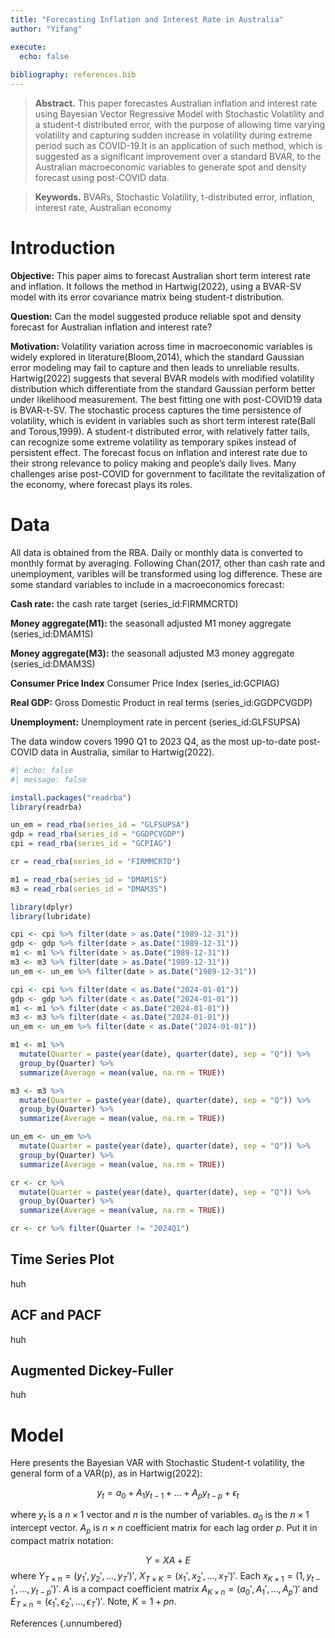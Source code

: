 ```yaml
---
title: "Forecasting Inflation and Interest Rate in Australia"
author: "Yifang"

execute:
  echo: false
  
bibliography: references.bib
---
```


> **Abstract.** This paper forecastes Australian inflation and interest rate using Bayesian Vector Regressive Model with Stochastic Volatility and a student-t distributed error, with the purpose of allowing time varying volatility and capturing sudden increase in volatility during extreme period such as COVID-19.It is an application of such method, which is suggested as a significant improvement over a standard BVAR, to the Australian macroeconomic variables to generate spot and density forecast using post-COVID data.

> **Keywords.** BVARs, Stochastic Volatility, t-distributed error, inflation, interest rate, Australian economy

# Introduction

**Objective:** This paper aims to forecast Australian short term interest rate and inflation. It follows the method in Hartwig(2022), using a BVAR-SV model with its error covariance matrix being student-t distribution.

**Question:** Can the model suggested produce reliable spot and density forecast for Australian inflation and interest rate?

**Motivation:** Volatility variation across time in macroeconomic variables is widely explored in literature(Bloom,2014), which the standard Gaussian error modeling may fail to capture and then leads to unreliable results. Hartwig(2022) suggests that several BVAR models with modified volatility distribution which differentiate from the standard Gaussian perform better under likelihood measurement. The best fitting one with post-COVID19 data is BVAR-t-SV. The stochastic process captures the time persistence of volatility, which is evident in variables such as short term interest rate(Ball and Torous,1999). A student-t distributed error, with relatively fatter tails, can recognize some extreme volatility as temporary spikes instead of persistent effect. The forecast focus on inflation and interest rate due to their strong relevance to policy making and people's daily lives. Many challenges arise post-COVID for government to facilitate the revitalization of the economy, where forecast plays its roles.

# Data

All data is obtained from the RBA. Daily or monthly data is converted to monthly format by averaging. Following Chan(2017, other than cash rate and unemployment, varibles will be transformed using log difference. These are some standard variables to include in a macroeconomics forecast:

**Cash rate:** the cash rate target (series_id:FIRMMCRTD)

**Money aggregate(M1):** the seasonall adjusted M1 money aggregate (series_id:DMAM1S)

**Money aggregate(M3):** the seasonall adjusted M3 money aggregate (series_id:DMAM3S)

**Consumer Price Index** Consumer Price Index (series_id:GCPIAG)

**Real GDP:** Gross Domestic Product in real terms (series_id:GGDPCVGDP)

**Unemployment:** Unemployment rate in percent (series_id:GLFSUPSA)

The data window covers 1990 Q1 to 2023 Q4, as the most up-to-date post-COVID data in Australia, similar to Hartwig(2022). 


```r
#| echo: false
#| message: false

install.packages("readrba")
library(readrba)

un_em = read_rba(series_id = "GLFSUPSA") 
gdp = read_rba(series_id = "GGDPCVGDP")
cpi = read_rba(series_id = "GCPIAG") 

cr = read_rba(series_id = "FIRMMCRTD")

m1 = read_rba(series_id = "DMAM1S") 
m3 = read_rba(series_id = "DMAM3S") 

library(dplyr)
library(lubridate)

cpi <- cpi %>% filter(date > as.Date("1989-12-31"))
gdp <- gdp %>% filter(date > as.Date("1989-12-31"))
m1 <- m1 %>% filter(date > as.Date("1989-12-31"))
m3 <- m3 %>% filter(date > as.Date("1989-12-31"))
un_em <- un_em %>% filter(date > as.Date("1989-12-31"))

cpi <- cpi %>% filter(date < as.Date("2024-01-01"))
gdp <- gdp %>% filter(date < as.Date("2024-01-01"))
m1 <- m1 %>% filter(date < as.Date("2024-01-01"))
m3 <- m3 %>% filter(date < as.Date("2024-01-01"))
un_em <- un_em %>% filter(date < as.Date("2024-01-01"))

m1 <- m1 %>%
  mutate(Quarter = paste(year(date), quarter(date), sep = "Q")) %>%
  group_by(Quarter) %>%
  summarize(Average = mean(value, na.rm = TRUE))

m3 <- m3 %>%
  mutate(Quarter = paste(year(date), quarter(date), sep = "Q")) %>%
  group_by(Quarter) %>%
  summarize(Average = mean(value, na.rm = TRUE))

un_em <- un_em %>%
  mutate(Quarter = paste(year(date), quarter(date), sep = "Q")) %>%
  group_by(Quarter) %>%
  summarize(Average = mean(value, na.rm = TRUE))

cr <- cr %>%
  mutate(Quarter = paste(year(date), quarter(date), sep = "Q")) %>%
  group_by(Quarter) %>%
  summarize(Average = mean(value, na.rm = TRUE))

cr <- cr %>% filter(Quarter != "2024Q1")

```



## Time Series Plot

huh

## ACF and PACF

huh

## Augmented Dickey-Fuller

huh

# Model

Here presents the Bayesian VAR with Stochastic Student-t volatility, the general form of a VAR(p), as in Hartwig(2022):

$$y_t = a_0 +A_1y_{t-1}+...+A_py_{t-p}+ \epsilon_t $$

where $y_t$ is a $n \times 1$ vector and $n$ is the number of variables. $a_0$ is the $n \times 1$ intercept vector. $A_p$ is $n \times n$ coefficient matrix for each lag order $p$. Put it in compact matrix notation:

$$Y = XA+E$$ where $Y_{T \times n}=(y_1', y_2',...,y_T')'$, $X_{T \times K}=(x_1', x_2',...,x_T')'$. Each $x_{K \times 1}=(1, y_{t-1}',...,y_{t-p}')'$. $A$ is a compact coefficient matrix $A_{K \times n}=(a_0', A_1',...,A_p')'$ and $E_{T \times n}=(\epsilon_1', \epsilon_2',...,\epsilon_T')'$. Note, $K = 1+pn$.

References {.unnumbered}
